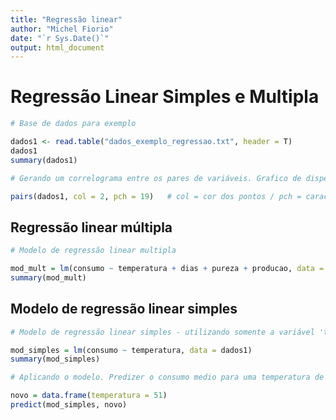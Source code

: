 ---
title: "Regressão linear"
author: "Michel Fiorio"
date: "`r Sys.Date()`"
output: html_document
---

# Regressão Linear Simples e Multipla

```{r}
# Base de dados para exemplo

dados1 <- read.table("dados_exemplo_regressao.txt", header = T)
dados1
summary(dados1)
```

```{r}
# Gerando um correlograma entre os pares de variáveis. Grafico de dispersão.

pairs(dados1, col = 2, pch = 19)   # col = cor dos pontos / pch = caracter dos pontos

```

## Regressão linear múltipla

```{r}
# Modelo de regressão linear multipla

mod_mult = lm(consumo ~ temperatura + dias + pureza + producao, data = dados1)
summary(mod_mult)
```

## Modelo de regressão linear simples

```{r}
# Modelo de regressão linear simples - utilizando somente a variável 'temperatura'

mod_simples = lm(consumo ~ temperatura, data = dados1)
summary(mod_simples)

```

```{r}
# Aplicando o modelo. Predizer o consumo medio para uma temperatura de 51

novo = data.frame(temperatura = 51)
predict(mod_simples, novo)
```
